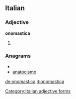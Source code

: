 ==Italian==

===Adjective===
'''onomastica''' {{f}}

# {{feminine of|[[onomastico]]}}

===Anagrams===
* {{alphagram|aacimnoost}}
* [[anatocismo#Italian|anatocismo]]

[[Category:Italian adjective forms]]

[[de:onomastica]]
[[it:onomastica]]